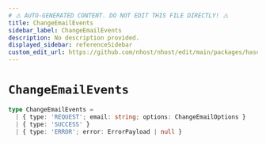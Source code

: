 ```yaml
---
# ⚠️ AUTO-GENERATED CONTENT. DO NOT EDIT THIS FILE DIRECTLY! ⚠️
title: ChangeEmailEvents
sidebar_label: ChangeEmailEvents
description: No description provided.
displayed_sidebar: referenceSidebar
custom_edit_url: https://github.com/nhost/nhost/edit/main/packages/hasura-auth-js/src/machines/change-email.ts#L12
---
```


# `ChangeEmailEvents`

```ts
type ChangeEmailEvents =
  | { type: 'REQUEST'; email: string; options: ChangeEmailOptions }
  | { type: 'SUCCESS' }
  | { type: 'ERROR'; error: ErrorPayload | null }
```
